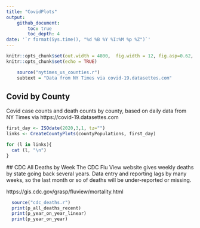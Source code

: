 ```yaml
---
title: "CovidPlots"
output: 
    github_document:
        toc: true
        toc_depth: 4
date: '`r format(Sys.time(), "%d %B %Y %I:%M %p %Z")`'
---
```



```r
knitr::opts_chunk$set(out.width = 4800,  fig.width = 12, fig.asp=0.62,  dev = 'svg') 
knitr::opts_chunk$set(echo = TRUE)
```

```r
    source("nytimes_us_counties.r")
    subtext = "Data from NY Times via covid-19.datasettes.com"

```

## Covid by County  

Covid case counts and death counts by county, based on daily data from NY Times via https://covid-19.datasettes.com
```r
first_day <- ISOdate(2020,3,1, tz="")
links <- CreateCountyPlots(countyPopulations, first_day)


```
```r
for (l in links){
  cat (l, "\n")
}

``` 
 
 ## CDC All Deaths by Week
 The CDC Flu View website gives weekly deaths by state going back several years. Data entry and reporting lags by many weeks, so the last month or so of deaths will be under-reported or missing.
 
 https://gis.cdc.gov/grasp/fluview/mortality.html
 
 ```r
   source("cdc_deaths.r")
   print(p_all_deaths_recent)
   print(p_year_on_year_linear)
   print(p_year_on_year)
 
 ```
 
 
 
 
 
<!--  ## Covid in US States  -->
<!--  Covid positive tests, deaths, and hospitalizations by state from covidtracking.com https://covidtracking.com -->

<!--  ### Hospitalizations -->

<!--  ```{r,  state_hospital, echo=FALSE, results='hide', message=FALSE,warning=FALSE} -->
<!--      source("covidtracking_us_states.r") -->
<!--    print (p_hosp) -->
<!--    print(p_hospPer) -->
<!--  ``` -->

<!--  ### Tests -->

<!--  ```{r,  state_positves, echo=FALSE, results='hide', message=FALSE,warning=FALSE} -->

<!--    print(p_positives) -->
<!--    print(p_positive_fraction) -->
<!--    print(p_positivesPer) -->
<!--    print (p_deltaPositivesPer) -->
<!--    print(p_total_tests) -->
<!--    print(p_total_tests_per) -->
<!--  ``` -->

<!--  ### Deaths -->

<!--  ```{r,  state_deaths, echo=FALSE, results='hide', message=FALSE,warning=FALSE} -->

<!--    print(p_deaths_liner) -->
<!--    print(p_deaths) -->
<!--    print(p_deltaDeaths) -->
<!--    print(p_deathsPerLinear) -->
<!--    print (p_deathsPer) -->
<!--    print(p_deltaDeathsPer) -->

<!--  ``` -->


<!--  ## Covid in China  -->

<!--  Covid data from Johns Hopkins CSSE via https://covid-19.datasettes.com -->
<!--  ```{r,  china, echo=FALSE, results='hide', message=FALSE,warning=FALSE} -->
<!--      source("covid_international.r") -->
<!--      print(p_china) -->
<!--      print(p_china_deaths) -->
<!--  ``` -->

<!--  ## Covid in Scandanavia  -->
<!--  ```{r,  scandanavia, echo=FALSE, results='hide', message=FALSE,warning=FALSE} -->
<!--    print(p_scandanavia) -->
<!--    print(p_scandanavia_per) -->
<!--    print(p_scandanavia_per_log2) -->
<!--    print(p_scandanavia_deaths) -->
<!--    print(p_scandanavia_deaths_per_linear) -->
<!--    print(p_scandanavia_deaths_per_slope) -->
<!--    print(p_scandanavia_deaths_per) -->
<!--    print(p_scandanavia_deaths_per_log2) -->
<!-- ``` -->